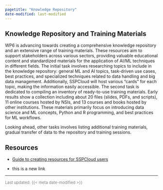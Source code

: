 ```yaml
---
pagetitle: "Knowledge Repository"
date-modified: last-modified
---
```


## Knowledge Repository and Training Materials

WP6 is advancing towards creating a comprehensive knowledge repository and an extensive range of training materials. These resources aim to support stakeholders across various sectors, providing valuable educational content and standardized materials for the application of AI/ML techniques in different fields. The initial task involves researching topics to include in the knowledge repository: general ML and AI topics, task-driven use cases, best practices, and specialized techniques related to data handling and big data management. Additionally, SSPCloud will host various "cards" for each topic, making the information easily accessible. The second task is dedicated to compiling an inventory of ready-to-use training materials. Early results show a collection including about 20 files (slides, PDFs, and scripts), 11 online courses hosted by NSIs, and 13 courses and books hosted by other institutions. These materials primarily focus on introducing data science and ML concepts, Python and R programming, and best practices for ML workflows.

Looking ahead, other tasks involves listing additional training materials, gradual transfer of data to the repository and training sessions.



## Resources 

- [Guide to creating resources for SSPCloud users](https://aiml4os.github.io/training-material-starting-pack/){target="_blank"}

- this is a new link

---

<span style ="color:grey; font-size: 13px;">
  Last updated: {{< meta date-modified >}}
</span>
